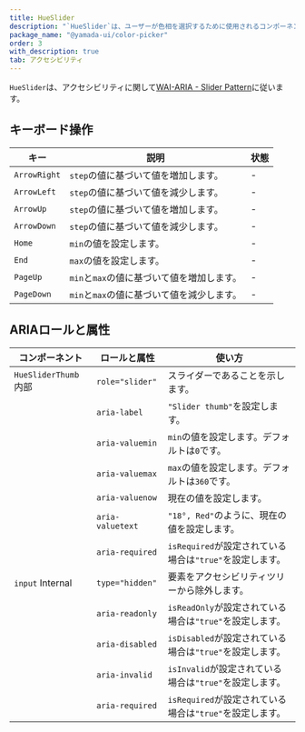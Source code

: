 ```yaml
---
title: HueSlider
description: "`HueSlider`は、ユーザーが色相を選択するために使用されるコンポーネントです。"
package_name: "@yamada-ui/color-picker"
order: 3
with_description: true
tab: アクセシビリティ
---
```


`HueSlider`は、アクセシビリティに関して[WAI-ARIA - Slider Pattern](https://www.w3.org/WAI/ARIA/apg/patterns/slider/)に従います。

## キーボード操作

| キー         | 説明                                       | 状態 |
| ------------ | ------------------------------------------ | ---- |
| `ArrowRight` | `step`の値に基づいて値を増加します。       | -    |
| `ArrowLeft`  | `step`の値に基づいて値を減少します。       | -    |
| `ArrowUp`    | `step`の値に基づいて値を増加します。       | -    |
| `ArrowDown`  | `step`の値に基づいて値を減少します。       | -    |
| `Home`       | `min`の値を設定します。                    | -    |
| `End`        | `max`の値を設定します。                    | -    |
| `PageUp`     | `min`と`max`の値に基づいて値を増加します。 | -    |
| `PageDown`   | `min`と`max`の値に基づいて値を減少します。 | -    |

## ARIAロールと属性

| コンポーネント                   | ロールと属性     | 使い方                                                   |
| -------------------------------- | ---------------- | -------------------------------------------------------- |
| `HueSliderThumb` <Tag>内部</Tag> | `role="slider"`  | スライダーであることを示します。                         |
|                                  | `aria-label`     | `"Slider thumb"`を設定します。                           |
|                                  | `aria-valuemin`  | `min`の値を設定します。デフォルトは`0`です。             |
|                                  | `aria-valuemax`  | `max`の値を設定します。デフォルトは`360`です。           |
|                                  | `aria-valuenow`  | 現在の値を設定します。                                   |
|                                  | `aria-valuetext` | `"18°, Red"`のように、現在の値を設定します。             |
|                                  | `aria-required`  | `isRequired`が設定されている場合は`"true"`を設定します。 |
| `input` <Tag>Internal</Tag>      | `type="hidden"`  | 要素をアクセシビリティツリーから除外します。             |
|                                  | `aria-readonly`  | `isReadOnly`が設定されている場合は`"true"`を設定します。 |
|                                  | `aria-disabled`  | `isDisabled`が設定されている場合は`"true"`を設定します。 |
|                                  | `aria-invalid`   | `isInvalid`が設定されている場合は`"true"`を設定します。  |
|                                  | `aria-required`  | `isRequired`が設定されている場合は`"true"`を設定します。 |
